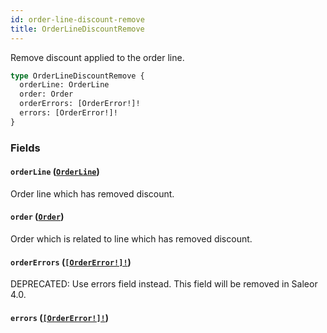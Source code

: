 ```yaml
---
id: order-line-discount-remove
title: OrderLineDiscountRemove
---
```


Remove discount applied to the order line.

```graphql
type OrderLineDiscountRemove {
  orderLine: OrderLine
  order: Order
  orderErrors: [OrderError!]!
  errors: [OrderError!]!
}
```

### Fields

#### `orderLine` ([`OrderLine`](../../../developer/api-reference/objects/order-line))

Order line which has removed discount.

#### `order` ([`Order`](../../../developer/api-reference/objects/order))

Order which is related to line which has removed discount.

#### `orderErrors` ([`[OrderError!]!`](../../../developer/api-reference/objects/order-error))

<span class="badge badge--warning">DEPRECATED: Use errors field instead. This field will be removed in Saleor 4.0.</span>

#### `errors` ([`[OrderError!]!`](../../../developer/api-reference/objects/order-error))
